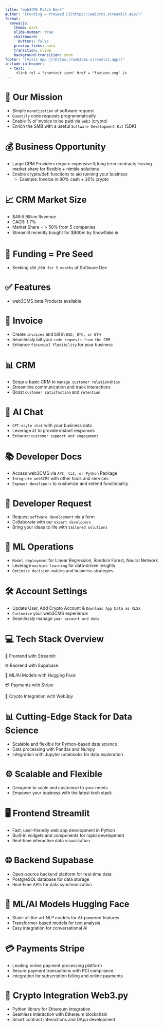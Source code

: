 ---
title: "web3CMS Pitch Deck"
author: "[Funding = PreSeed 🌱](https://web3cms.streamlit.app/)"
format:
  revealjs: 
    theme: dark
    slide-number: true
    chalkboard: 
      buttons: false
    preview-links: auto
    transition: slide
    background-transition: zoom
footer: "[Visit App 🚝](https://web3cms.streamlit.app/)"
include-in-header:
  - text: |
     <link rel = "shortcut icon" href = "favicon.svg" />
---

# 📑 Our Mission

-   Simple `monetization` of software request
-   `Quantify` code requests programmatically
-   Enable % of invoice to be paid via `web3` (crypto)
-   Enrich the SMB with a useful `Software Development Kit` (SDK)

# 💰 Business Opportunity

-   Large CRM Providers require expensive & long term contracts leaving market share for flexible + nimble solutions 
-   Enable crypto/defi functions to aid running your business 
    -   Example: Invoice in 80% cash + 20% crypto

# 📈 CRM Market Size

-   \$49.6 Billion Revenue
-   CAGR: 1.7%
-   Market Share = \> 50% from 5 companies
-   Streamlit recently bought for \$800m by Snowflake ❄️

# 🚀 Funding = Pre Seed

-   Seeking `$50,000 for 5 months` of Software Dev

# ✅ Features

-   web3CMS beta Products available

# 📑 Invoice

-   Create `invoices` and bill in `USD, BTC, or ETH`
-   Seamlessly bill your `code requests from the CRM`
-   Enhance `financial flexibility` for your business

# 📊 CRM

-   Setup a basic CRM to `manage customer relationships`
-   Streamline communication and track interactions
-   Boost `customer satisfaction` and `retention`

# 💬 AI Chat

-   `GPT-style chat` with your business data
-   Leverage `AI` to provide instant responses
-   Enhance `customer support and engagement`

# 📚 Developer Docs

-   Access web3CMS via `API, CLI, or Python` Package
-   `Integrate web3CMS` with other tools and services
-   `Empower developers` to customize and extend functionality

# 🚀 Developer Request

-   Request `software development` via a form
-   Collaborate with our `expert developers`
-   Bring your ideas to life with `tailored solutions`

# 👾 ML Operations

-   `Model deployment` for Linear Regression, Random Forest, Neural Network
-   Leverage `machine learning` for data-driven insights
-   `Optimize decision-making` and business strategies

# 🛠️ Account Settings

-   Update User, Add Crypto Account & `Download App Data as XLSX`
-   `Customize` your web3CMS experience
-   Seamlessly manage `your account and data`

# 💻 Tech Stack Overview

🎈 Frontend with Streamlit

🌐 Backend with Supabase

🤖 ML/AI Models with Hugging Face

💳 Payments with Stripe

🚀 Crypto Integration with Web3py

# 📊 Cutting-Edge Stack for Data Science

-   Scalable and flexible for Python-based data science
-   Data processing with Pandas and Numpy
-   Integration with Jupyter notebooks for data exploration

# ⚙️ Scalable and Flexible

-   Designed to scale and customize to your needs
-   Empower your business with the latest tech stack

# 🖥️ Frontend Streamlit 

-   Fast, user-friendly web app development in Python
-   Built-in widgets and components for rapid development
-   Real-time interactive data visualization

# 🌐 Backend Supabase

-   Open-source backend platform for real-time data
-   PostgreSQL database for data storage
-   Real-time APIs for data synchronization

# 🤖 ML/AI Models Hugging Face

-   State-of-the-art NLP models for AI-powered features
-   Transformer-based models for text analysis
-   Easy integration for conversational AI

# 💳 Payments Stripe

-   Leading online payment processing platform
-   Secure payment transactions with PCI compliance
-   Integration for subscription billing and online payments

# 🌚 Crypto Integration Web3.py

-   Python library for Ethereum integration
-   Seamless interaction with Ethereum blockchain
-   Smart contract interactions and DApp development
